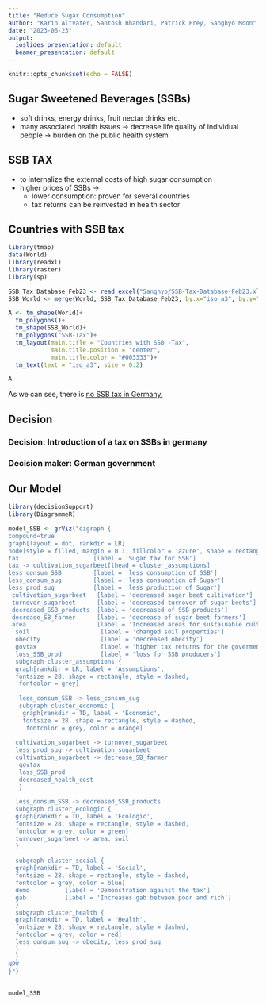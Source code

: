 ```yaml
---
title: "Reduce Sugar Consumption"
author: "Karin Altvater, Santosh Bhandari, Patrick Frey, Sanghyo Moon"
date: "2023-06-23"
output:
  ioslides_presentation: default
  beamer_presentation: default
---
```


```r
knitr::opts_chunk$set(echo = FALSE)
```

## Sugar Sweetened Beverages (SSBs)

-   soft drinks, energy drinks, fruit nectar drinks etc.
-   many associated health issues → decrease life quality of individual people → burden on the public health system

## SSB TAX

-   to internalize the external costs of high sugar consumption
-   higher prices of SSBs →
    -   lower consumption: proven for several countries
    -   tax returns can be reinvested in health sector

## Countries with SSB tax

```r
library(tmap)
data(World)
library(readxl)
library(raster)
library(sp)

SSB_Tax_Database_Feb23 <- read_excel("Sanghyo/SSB-Tax-Database-Feb23.xlsx")
SSB_World <- merge(World, SSB_Tax_Database_Feb23, by.x="iso_a3", by.y="wb_code")

A <- tm_shape(World)+
  tm_polygons()+
  tm_shape(SSB_World)+
  tm_polygons("SSB-Tax")+
  tm_layout(main.title = "Countries with SSB -Tax",
            main.title.position = "center",
            main.title.color = "#003333")+
  tm_text(text = "iso_a3", size = 0.2)

```

```r
A
```

As we can see, there is [no SSB tax in Germany.]{.underline}

## Decision

### **Decision**: Introduction of a tax on SSBs in germany

### **Decision maker**: German government

## Our Model

```r
library(decisionSupport)
library(DiagrammeR)

model_SSB <- grViz("digraph {
compound=true
graph[layout = dot, rankdir = LR]
node[style = filled, margin = 0.1, fillcolor = 'azure', shape = rectangle]
tax                     [label = 'Sugar tax for SSB']
tax -> cultivation_sugarbeet[lhead = cluster_assumptions]
less_consum_SSB         [label = 'less consumption of SSB']
less_consum_sug         [label = 'less consumption of Sugar']
less_prod_sug           [label = 'less production of Sugar']
 cultivation_sugarbeet   [label = 'decreased sugar beet cultivation']
 turnover_sugarbeet      [label = 'decreased turnover of sugar beets']
 decreased_SSB_products  [label = 'decreased of SSB products']
 decrease_SB_farmer      [label = 'decrease of sugar beet farmers']
 area                    [label = 'Increased areas for sustainable cultivations']
  soil                    [label = 'changed soil properties']
  obecity                 [label = 'decreased obecity']
  govtax                  [label = 'higher tax returns for the goverment']
  loss_SSB_prod           [label = 'loss for SSB producers']
  subgraph cluster_assumptions { 
  graph[rankdir = LR, label = 'Assumptions',
  fontsize = 28, shape = rectangle, style = dashed,
   fontcolor = grey]
   
   less_consum_SSB -> less_consum_sug
   subgraph cluster_economic {
    graph[rankdir = TD, label = 'Economic',
    fontsize = 28, shape = rectangle, style = dashed,
     fontcolor = grey, color = orange]
     
  cultivation_sugarbeet -> turnover_sugarbeet
  less_prod_sug -> cultivation_sugarbeet
  cultivation_sugarbeet -> decrease_SB_farmer
   govtax
   loss_SSB_prod
   decreased_health_cost
   }
   
  less_consum_SSB -> decreased_SSB_products
  subgraph cluster_ecologic { 
  graph[rankdir = TD, label = 'Ecologic',
  fontsize = 28, shape = rectangle, style = dashed,
  fontcolor = grey, color = green]
  turnover_sugarbeet -> area, soil
  }
  
  subgraph cluster_social { 
  graph[rankdir = TD, label = 'Social',
  fontsize = 28, shape = rectangle, style = dashed,
  fontcolor = grey, color = blue]
  demo          [label = 'Demonstration against the tax']
  gab           [label = 'Increases gab between poor and rich']
  }
  subgraph cluster_health { 
  graph[rankdir = TD, label = 'Health',
  fontsize = 28, shape = rectangle, style = dashed,
  fontcolor = grey, color = red]
  less_consum_sug -> obecity, less_prod_sug
  }
  }
NPV
}")
      

```


```r
model_SSB
```

